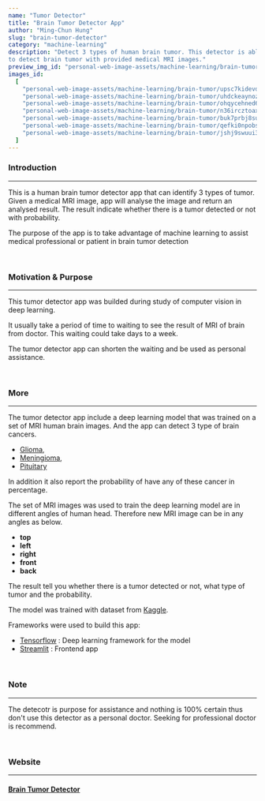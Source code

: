 ```yaml
---
name: "Tumor Detector"
title: "Brain Tumor Detector App"
author: "Ming-Chun Hung"
slug: "brain-tumor-detector"
category: "machine-learning"
description: "Detect 3 types of human brain tumor. This detector is able 
to detect brain tumor with provided medical MRI images."
preview_img_id: "personal-web-image-assets/machine-learning/brain-tumor/upsc7kidevdwtoyhhast"
images_id:
  [
    "personal-web-image-assets/machine-learning/brain-tumor/upsc7kidevdwtoyhhast",
    "personal-web-image-assets/machine-learning/brain-tumor/uhdckeaynozqxu3jbftq",
    "personal-web-image-assets/machine-learning/brain-tumor/ohqycehned6xjr33u33o",
    "personal-web-image-assets/machine-learning/brain-tumor/n36ircztoaxbmiacdkmv",
    "personal-web-image-assets/machine-learning/brain-tumor/buk7prbj8sund2g58chi",
    "personal-web-image-assets/machine-learning/brain-tumor/qefki0npobs8q3sur28m",
    "personal-web-image-assets/machine-learning/brain-tumor/jshj9swuui3n36jhiczg",
  ]
---
```


### Introduction

---

This is a human brain tumor detector app that can identify 3 types of tumor.
Given a medical MRI image, app will analyse the image and return an analysed result.
The result indicate whether there is a tumor detected or not with probability.

The purpose of the app is to take advantage of machine learning to assist
medical professional or patient in brain tumor detection

<br />

### Motivation & Purpose

---

This tumor detector app was builded during study of computer vision in deep learning.

It usually take a period of time to waiting to see the result of MRI of brain from doctor.
This waiting could take days to a week.

The tumor detector app can shorten the waiting and be used as personal assistance.

<br />

### More

---

The tumor detector app include a deep learning model that was trained on a set of MRI
human brain images. And the app can detect 3 type of brain cancers.

- [Glioma](https://en.wikipedia.org/wiki/Glioma),
- [Meningioma](https://en.wikipedia.org/wiki/Meningioma),
- [Pituitary](https://en.wikipedia.org/wiki/Pituitary_gland)

In addition it also report the probability of have any of these cancer in percentage.

The set of MRI images was used to train the deep learning model are in different angles of human head.
Therefore new MRI image can be in any angles as below.

- **top**
- **left**
- **right**
- **front**
- **back**

The result tell you whether there is a tumor detected or not, what type of tumor and
the probability.

The model was trained with dataset from
[Kaggle](https://www.kaggle.com/datasets/masoudnickparvar/brain-tumor-mri-dataset).

Frameworks were used to build this app:

- [Tensorflow](https://www.tensorflow.org/) : Deep learning framework for the model
- [Streamlit](https://streamlit.io/) : Frontend app

<br />

### Note

---

The detecotr is purpose for assistance and nothing is 100% certain
thus don't use this detector as a personal doctor.
Seeking for professional doctor is recommend.

<br />

### Website

---

#### [Brain Tumor Detector](https://braintumordetectorapp.streamlit.app/)

<br />
